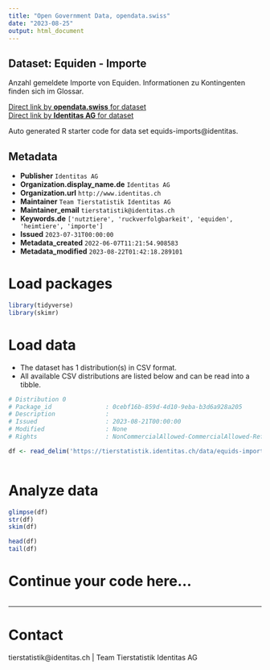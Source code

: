 ```yaml
---
title: "Open Government Data, opendata.swiss"
date: "2023-08-25"
output: html_document
---
```


## Dataset: Equiden - Importe

Anzahl gemeldete Importe von Equiden. Informationen zu Kontingenten finden sich im Glossar.

[Direct link by **opendata.swiss** for dataset](https://opendata.swiss/de/dataset/equiden-importe)<br>
[Direct link by **Identitas AG** for dataset](https://tierstatistik.identitas.ch/)

Auto generated R starter code for data set equids-imports@identitas.

## Metadata

- **Publisher** `Identitas AG`
- **Organization.display_name.de** `Identitas AG`
- **Organization.url** `http://www.identitas.ch`
- **Maintainer** `Team Tierstatistik Identitas AG`
- **Maintainer_email** `tierstatistik@identitas.ch`
- **Keywords.de** `['nutztiere', 'ruckverfolgbarkeit', 'equiden', 'heimtiere', 'importe']`
- **Issued** `2023-07-31T00:00:00`
- **Metadata_created** `2022-06-07T11:21:54.908583`
- **Metadata_modified** `2023-08-22T01:42:18.289101`


# Load packages

```r

library(tidyverse)
library(skimr)

```

# Load data

-   The dataset has 1 distribution(s) in CSV format.
-   All available CSV distributions are listed below and can be read into a tibble.

```r

# Distribution 0
# Package_id               : 0cebf16b-859d-4d10-9eba-b3d6a928a205
# Description              : 
# Issued                   : 2023-08-21T00:00:00
# Modified                 : None
# Rights                   : NonCommercialAllowed-CommercialAllowed-ReferenceRequired

df <- read_delim('https://tierstatistik.identitas.ch/data/equids-imports.csv')



```

# Analyze data

```r

glimpse(df)
str(df)
skim(df)

head(df)
tail(df)

```

# Continue your code here...

```r

```

------------------------------------------------------------------------

# Contact

tierstatistik@identitas.ch | Team Tierstatistik Identitas AG
